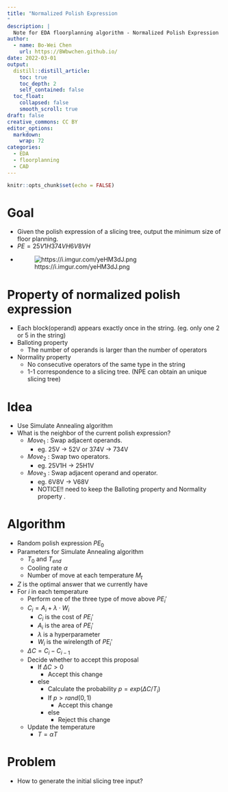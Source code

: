 ```yaml
---
title: "Normalized Polish Expression
"
description: |
  Note for EDA floorplanning algorithm - Normalized Polish Expression
author:
  - name: Bo-Wei Chen
    url: https://BWbwchen.github.io/
date: 2022-03-01
output:
  distill::distill_article:
    toc: true
    toc_depth: 2
    self_contained: false
  toc_float: 
    collapsed: false
    smooth_scroll: true
draft: false
creative_commons: CC BY
editor_options: 
  markdown: 
    wrap: 72
categories:
  - EDA
  - floorplanning
  - CAD
---
```



```r
knitr::opts_chunk$set(echo = FALSE)
```


# Goal
- Given the polish expression of a slicing tree, output the minimum size of floor planning.
- $PE = 25V 1H374V H6V 8V H$
- ![https://i.imgur.com/yeHM3dJ.png](https://i.imgur.com/yeHM3dJ.png)

# Property of normalized polish expression
- Each block(operand) appears exactly once in the string. (eg. only one 2 or 5 in the string)
- Balloting property
	- The number of operands is larger than the number of operators
- Normality property
	- No consecutive operators of the same type in the string
	- 1-1 correspondence to a slicing tree. (NPE can obtain an unique slicing tree)

# Idea
- Use Simulate Annealing algorithm
- What is the neighbor of the current polish expression?
	- $Move_1$ : Swap adjacent operands.
		- eg. 25V -> 52V or 374V -> 734V
	- $Move_2$ : Swap two operators.
		- eg. 25V1H -> 25H1V
	- $Move_3$ : Swap adjacent operand and operator.
		- eg. 6V8V -> V68V
		- NOTICE!! need to keep the Balloting property and Normality property .

# Algorithm
- Random polish expression $PE_0$
- Parameters for Simulate Annealing algorithm
	- $T_0$ and $T_{end}$
	- Cooling rate $\alpha$
	- Number of move at each temperature $M_t$
- $Z$ is the optimal answer that we currently have
- For $i$ in each temperature
	- Perform one of the three type of move above $PE_i'$
	- $C_i = A_i + \lambda \cdot W_i$
		- $C_i$ is the cost of $PE_i'$
		- $A_i$ is the area of $PE_i'$
		- $\lambda$ is a hyperparameter
		- $W_i$ is the wirelength of $PE_i'$
	- $\Delta C = C_i - C_{i-1}$
	- Decide whether to accept this proposal
		- If $\Delta C > 0$
			- Accept this change
		- else
			- Calculate the probability $p = exp(\Delta C / T_i)$
			- If $p > rand(0, 1)$
				- Accept this change
			- else
				- Reject this change
	- Update the temperature
		- $T = \alpha T$

# Problem
- How to generate the initial slicing tree input?